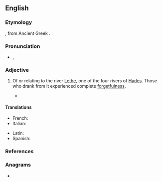 {{also|lethean}}
==English==
{{was wotd|2012|January|16}}
{{wikipedia|Lethe|river Lethe}}

===Etymology===
{{der|en|la|Lēthē}}, from Ancient Greek {{m|grc|Λήθη|}}.

===Pronunciation===
* {{IPA|en|/liːˈθi.ən/}}, {{IPA|en|/ˈliθi.ən/}}
{{rfap|en}}

===Adjective===
{{head|en|adjective}}

# {{lb|en|chiefly|poetic|[[w:Greek mythology|Greek mythology]]}} Of or relating to the river [[Lethe]], one of the four rivers of [[Hades]]. Those who drank from it experienced complete [[forgetfulness]].
#* {{quote-book|en|author=Milton|passage=They ferry over this '''Lethean''' sound.|title=Paradise Lost|year=1667}}

====Translations====
{{trans-top|of or relating to river Lethe}}
* French: {{t+|fr|léthéen}}
* Italian: {{t|it|leteo}}
{{trans-mid}}
* Latin: {{t|la|Lethaeus}}
* Spanish: {{t+|es|leteo}}
{{trans-bottom}}

===References===
{{R:MWO|accessdate=11 July 2017}}

===Anagrams===
* {{anagrams|en|a=aeehlnt|entheal|leaneth}}